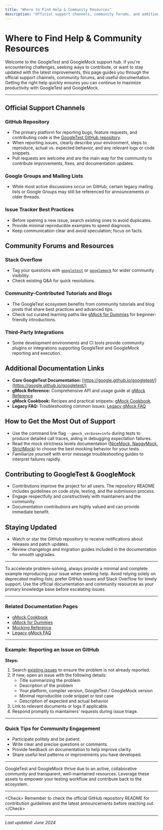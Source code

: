 ```yaml
---
title: "Where to Find Help & Community Resources"
description: "Official support channels, community forums, and additional documentation links for users seeking help. Enumerates ways to report issues, contribute, and find regularly updated advice as GoogleTest and GoogleMock continue to evolve."
---
```


# Where to Find Help & Community Resources

Welcome to the GoogleTest and GoogleMock support hub. If you're encountering challenges, seeking ways to contribute, or want to stay updated with the latest improvements, this page guides you through the official support channels, community forums, and useful documentation. Getting the right help quickly ensures you can continue to maximize productivity with GoogleTest and GoogleMock.

---

## Official Support Channels

### GitHub Repository

- The primary platform for reporting bugs, feature requests, and contributing code is the [GoogleTest GitHub repository](https://github.com/google/googletest).
- When reporting issues, clearly describe your environment, steps to reproduce, actual vs. expected behavior, and any relevant logs or code snippets.
- Pull requests are welcome and are the main way for the community to contribute improvements, fixes, and documentation updates.

### Google Groups and Mailing Lists

- While most active discussions occur on GitHub, certain legacy mailing lists or Google Groups may still be referenced for announcements or older threads.

### Issue Tracker Best Practices

- Before opening a new issue, search existing ones to avoid duplicates.
- Provide minimal reproducible examples to speed diagnosis.
- Keep communication clear and avoid speculation; focus on facts.

## Community Forums and Resources

### Stack Overflow

- Tag your questions with [`googletest`](https://stackoverflow.com/questions/tagged/googletest) or [`googlemock`](https://stackoverflow.com/questions/tagged/googlemock) for wider community visibility.
- Check existing Q&A for quick resolutions.

### Community-Contributed Tutorials and Blogs

- The GoogleTest ecosystem benefits from community tutorials and blog posts that share best practices and advanced tips.
- Check out curated learning paths like [gMock for Dummies](https://google.github.io/googletest/gmock_for_dummies.html) for beginner-friendly introductions.

### Third-Party Integrations

- Some development environments and CI tools provide community plugins or integrations supporting GoogleTest and GoogleMock reporting and execution.

## Additional Documentation Links

- **Core GoogleTest Documentation:** [https://google.github.io/googletest/](https://google.github.io/googletest/)
- **gMock Reference:** Comprehensive API and usage guide at [gMock Reference](https://google.github.io/googletest/reference/mocking.html)
- **gMock Cookbook:** Recipes and practical snippets: [gMock Cookbook](https://google.github.io/googletest/gmock_cook_book.html)
- **Legacy FAQ:** Troubleshooting common issues: [Legacy gMock FAQ](https://google.github.io/googletest/gmock_faq.html)

## How to Get the Most Out of Support

- Use the command line flag `--gmock_verbose=info` during tests to produce detailed call traces, aiding in debugging expectation failures.
- Read the mock strictness levels documentation ([NiceMock, NaggyMock, StrictMock](https://google.github.io/googletest/reference/mocking.html#Strictness)) to choose the best mocking behavior for your tests.
- Familiarize yourself with error message troubleshooting guides to interpret failures rapidly.

## Contributing to GoogleTest & GoogleMock

- Contributions improve the project for all users. The repository README includes guidelines on code style, testing, and the submission process.
- Engage respectfully and constructively with maintainers and the community.
- Documentation contributions are highly valued and can provide immediate benefit.

## Staying Updated

- Watch or star the GitHub repository to receive notifications about releases and patch updates.
- Review changelogs and migration guides included in the documentation for smooth upgrades.

---

<Tip>
To accelerate problem-solving, always provide a minimal and complete example reproducing your issue when seeking help.
</Tip>

<Warning>
Avoid relying solely on deprecated mailing lists; prefer GitHub issues and Stack Overflow for timely support.
</Warning>

<Note>
Use the official documentation and community resources as your primary knowledge base before escalating issues.
</Note>

---

### Related Documentation Pages

- [gMock Cookbook](https://google.github.io/googletest/gmock_cook_book.html)
- [gMock for Dummies](https://google.github.io/googletest/gmock_for_dummies.html)
- [Mocking Reference](https://google.github.io/googletest/reference/mocking.html)
- [Legacy gMock FAQ](https://google.github.io/googletest/gmock_faq.html)

---

### Example: Reporting an Issue on GitHub

**Steps:**

1. Search [existing issues](https://github.com/google/googletest/issues) to ensure the problem is not already reported.
2. If new, open an issue with the following details:
   - Title summarizing the problem
   - Description of the problem
   - Your platform, compiler version, GoogleTest / GoogleMock version
   - Minimal reproducible code snippet or test case
   - Description of expected and actual behavior
3. Link to relevant documents or logs if applicable.
4. Respond promptly to maintainers’ requests during issue triage.

---

### Quick Tips for Community Engagement

- Participate politely and be patient.
- Write clear and precise questions or comments.
- Provide feedback on documentation to help improve clarity.
- Share useful test patterns or improvements you have developed.

---

GoogleTest and GoogleMock thrive due to an active, collaborative community and transparent, well-maintained resources. Leverage these assets to empower your testing workflow and contribute back to the ecosystem.

---

&lt;Check&gt;
Remember to check the official GitHub repository README for contribution guidelines and the latest announcements before reaching out.
&lt;/Check&gt;

---

_Last updated: June 2024_
